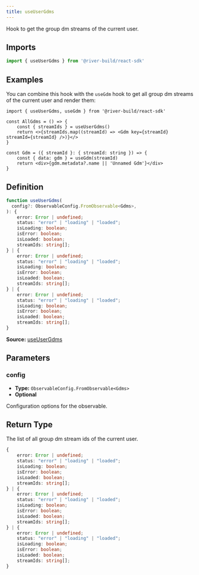 ```yaml
---
title: useUserGdms
---
```

Hook to get the group dm streams of the current user.

## Imports

```ts
import { useUserGdms } from '@river-build/react-sdk'
```

## Examples

You can combine this hook with the `useGdm` hook to get all group dm streams of the current user and render them:
```tsx
import { useUserGdms, useGdm } from '@river-build/react-sdk'

const AllGdms = () => {
    const { streamIds } = useUserGdms()
    return <>{streamIds.map((streamId) => <Gdm key={streamId} streamId={streamId} />)}</>
}

const Gdm = ({ streamId }: { streamId: string }) => {
    const { data: gdm } = useGdm(streamId)
    return <div>{gdm.metadata?.name || 'Unnamed Gdm'}</div>
}
```

## Definition

```ts
function useUserGdms(
  config?: ObservableConfig.FromObservable<Gdms>,
): {
    error: Error | undefined;
    status: "error" | "loading" | "loaded";
    isLoading: boolean;
    isError: boolean;
    isLoaded: boolean;
    streamIds: string[];
} | {
    error: Error | undefined;
    status: "error" | "loading" | "loaded";
    isLoading: boolean;
    isError: boolean;
    isLoaded: boolean;
    streamIds: string[];
} | {
    error: Error | undefined;
    status: "error" | "loading" | "loaded";
    isLoading: boolean;
    isError: boolean;
    isLoaded: boolean;
    streamIds: string[];
}
```

**Source:** [useUserGdms](https://github.com/towns-protocol/towns/blob/main/packages/react-sdk/src/useUserGdms.ts)

## Parameters

### config

- **Type:** `ObservableConfig.FromObservable<Gdms>`
- **Optional**

Configuration options for the observable.

## Return Type

The list of all group dm stream ids of the current user.

```ts
{
    error: Error | undefined;
    status: "error" | "loading" | "loaded";
    isLoading: boolean;
    isError: boolean;
    isLoaded: boolean;
    streamIds: string[];
} | {
    error: Error | undefined;
    status: "error" | "loading" | "loaded";
    isLoading: boolean;
    isError: boolean;
    isLoaded: boolean;
    streamIds: string[];
} | {
    error: Error | undefined;
    status: "error" | "loading" | "loaded";
    isLoading: boolean;
    isError: boolean;
    isLoaded: boolean;
    streamIds: string[];
}
```
